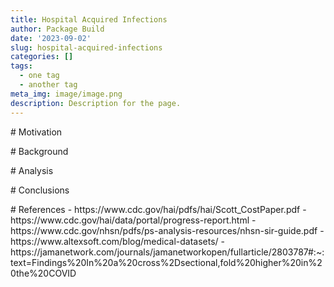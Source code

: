 ```yaml
---
title: Hospital Acquired Infections
author: Package Build
date: '2023-09-02'
slug: hospital-acquired-infections
categories: []
tags:
  - one tag
  - another tag
meta_img: image/image.png
description: Description for the page.
---
```


 # Motivation 
 
 # Background 
 
 # Analysis
 
 # Conclusions
 
 # References
 - https://www.cdc.gov/hai/pdfs/hai/Scott_CostPaper.pdf
 - https://www.cdc.gov/hai/data/portal/progress-report.html
 - https://www.cdc.gov/nhsn/pdfs/ps-analysis-resources/nhsn-sir-guide.pdf
 - https://www.altexsoft.com/blog/medical-datasets/
 - https://jamanetwork.com/journals/jamanetworkopen/fullarticle/2803787#:~:text=Findings%20In%20a%20cross%2Dsectional,fold%20higher%20in%20the%20COVID
 